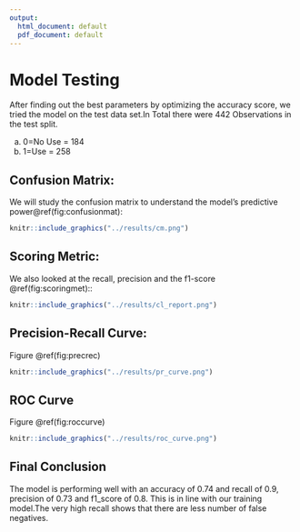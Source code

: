 ```yaml
---
output:
  html_document: default
  pdf_document: default
---
```

# Model Testing
After finding out the best parameters by optimizing the accuracy score, we tried the model on the test data set.In Total there were 442 Observations in the test split. 

a) 0=No Use = 184
b) 1=Use = 258

## Confusion Matrix:

We will study the confusion matrix to understand the model's predictive power\@ref(fig:confusionmat):

```r

knitr::include_graphics("../results/cm.png")

```

## Scoring Metric:

We also looked at the recall, precision and the f1-score \@ref(fig:scoringmet)::

```r
knitr::include_graphics("../results/cl_report.png")
```


## Precision-Recall Curve:

Figure \@ref(fig:precrec)

```r
knitr::include_graphics("../results/pr_curve.png")
```


## ROC Curve

Figure \@ref(fig:roccurve)
```r
knitr::include_graphics("../results/roc_curve.png")
```

## Final Conclusion

The model is performing well with an accuracy of $0.74$ and recall of $0.9$, precision of $0.73$ and f1_score of $0.8$. This is in line with our training model.The very high recall shows that there are less number of false negatives.

